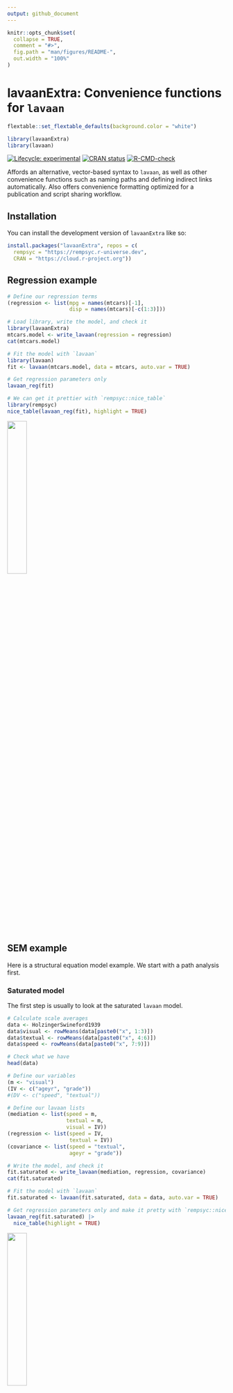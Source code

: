 ```yaml
---
output: github_document
---
```


<!-- README.md is generated from README.Rmd. Please edit that file -->

```r
knitr::opts_chunk$set(
  collapse = TRUE,
  comment = "#>",
  fig.path = "man/figures/README-",
  out.width = "100%"
)
```

# lavaanExtra: Convenience functions for `lavaan`

```r
flextable::set_flextable_defaults(background.color = "white")

library(lavaanExtra)
library(lavaan)
```

<!-- badges: start -->
[![Lifecycle: experimental](https://img.shields.io/badge/lifecycle-experimental-orange.svg)](https://lifecycle.r-lib.org/articles/stages.html#experimental)
[![CRAN status](https://www.r-pkg.org/badges/version/lavaanExtra)](https://CRAN.R-project.org/package=lavaanExtra)
[![R-CMD-check](https://github.com/rempsyc/lavaanExtra/actions/workflows/R-CMD-check.yaml/badge.svg)](https://github.com/rempsyc/lavaanExtra/actions/workflows/R-CMD-check.yaml)
<!-- badges: end -->

Affords an alternative, vector-based syntax to `lavaan`, as well as other convenience functions such as naming paths and defining indirect links automatically. Also offers convenience formatting optimized for a publication and script sharing workflow.

## Installation

You can install the development version of `lavaanExtra` like so:

``` r
install.packages("lavaanExtra", repos = c(
  rempsyc = "https://rempsyc.r-universe.dev",
  CRAN = "https://cloud.r-project.org"))
```

## Regression example

```r
# Define our regression terms
(regression <- list(mpg = names(mtcars)[-1],
                    disp = names(mtcars)[-c(1:3)]))

# Load library, write the model, and check it
library(lavaanExtra)
mtcars.model <- write_lavaan(regression = regression)
cat(mtcars.model)

# Fit the model with `lavaan`
library(lavaan)
fit <- lavaan(mtcars.model, data = mtcars, auto.var = TRUE)

# Get regression parameters only
lavaan_reg(fit)

# We can get it prettier with `rempsyc::nice_table`
library(rempsyc)
nice_table(lavaan_reg(fit), highlight = TRUE)

```

<img src="man/figures/README-reg-1.png" width="30%" />

## SEM example

Here is a structural equation model example. We start with a path analysis first.

### Saturated model

The first step is usually to look at the saturated `lavaan` model.

```r

# Calculate scale averages
data <- HolzingerSwineford1939
data$visual <- rowMeans(data[paste0("x", 1:3)])
data$textual <- rowMeans(data[paste0("x", 4:6)])
data$speed <- rowMeans(data[paste0("x", 7:9)])

# Check what we have
head(data)

# Define our variables
(m <- "visual")
(IV <- c("ageyr", "grade"))
#(DV <- c("speed", "textual"))

# Define our lavaan lists
(mediation <- list(speed = m,
                   textual = m,
                   visual = IV))
(regression <- list(speed = IV,
                    textual = IV))
(covariance <- list(speed = "textual",
                    ageyr = "grade"))

# Write the model, and check it
fit.saturated <- write_lavaan(mediation, regression, covariance)
cat(fit.saturated)

# Fit the model with `lavaan`
fit.saturated <- lavaan(fit.saturated, data = data, auto.var = TRUE)

# Get regression parameters only and make it pretty with `rempsyc::nice_table`
lavaan_reg(fit.saturated) |> 
  nice_table(highlight = TRUE)

```

<img src="man/figures/README-saturated-1.png" width="30%" />

So `speed` as predicted by `ageyr` isn't significant. We could remove that path from the model it if we are trying to make a more parsimonious model. Let's make the non-saturated path analysis model next.

### Path analysis model

Because we use `lavaanExtra`, we don't have to redefine the entire model: simply what we want to update. In this case, the regressions. However, we also want to specify and test our indirect effects (mediation). For this, we have to obtain the path names by setting `label = TRUE`. This will allow us to define our indirect effects and feed them back to `write_lavaan`.

```r
(regression <- list(speed = "grade",
                    textual = IV))
# We check that we have removed "ageyr" correctly from "speed". OK.

# We can run the model again. However, we set `label = TRUE` to get the path names
model.path <- write_lavaan(mediation, regression, covariance, label = TRUE)
cat(model.path)
# We check that we have removed "ageyr" correctly from "speed" in the 
# regression section. OK.
```

Here, if we check the mediation section of the model, we see that it has been "augmented" with the path names. Those are `speed_a`, `textual_a`, `visual_a`, and `visual_b`. The logic for the determination of the path names is predictable: it is always the dependent variable (on the left) followed by letters, which represent the number of the explanatory variable (on the right).

```r
(indirect <- list(age_visual_speed = c("speed_a", "visual_a"),
                  grade_visual_textual = c("textual_a", "visual_b")))

# We run the model again, with the indirect effects
model.path <- write_lavaan(mediation, regression, covariance, indirect, label = TRUE)
cat(model.path)

# Fit the model with `lavaan`
fit.path <- lavaan(model.path, data = data, auto.var = TRUE)

# We can get the fit summary if necessary, but the output is a bit long
summary(fit.path)

# Get regression parameters only and make it pretty with `rempsyc::nice_table`
lavaan_reg(fit.path) |> 
  nice_table(highlight = TRUE)
```

<img src="man/figures/README-path-1.png" width="30%" />

```r
# We only kept significant regressions. Good (for this demo).

# Get fit indices
nice_fit(fit.path)

# We can get it prettier with `rempsyc::nice_table`
nice_table(nice_fit(fit.path))

# Let's get the indirect effects only
parameterEstimates(fit.path, standardized = TRUE)[which(parameterEstimates(fit.path)$op == ":="),]

```

<img src="man/figures/README-path2-1.png" width="50%" />

For reference, this is our model, visually speaking

<!-- ![](models-drawings/model.png) -->

### Latent model

Finally, perhaps we change our mind and decide to run a full SEM instead, with latent variables. Fear not: we don't have to redo everything again. We can simply define our latent variables and proceed.

```r
(latent <- list(visual = paste0("x", 1:3),
                textual = paste0("x", 4:6),
                speed = paste0("x", 7:9)))

model.latent <- write_lavaan(mediation, regression, covariance, indirect, latent, label = TRUE)
cat(model.latent)

library(lavaan)
fit.latent <- lavaan(model.latent, data = HolzingerSwineford1939, auto.var = TRUE, 
              auto.fix.first = TRUE, auto.cov.lv.x = TRUE)
summary(fit.latent, fit.measures = TRUE)
```

### Compare fit of all models

Finally, we can compare our fits by a wrapper around `nice_fit` that also gives optional reference values.

```r
# Default output
compare_fit(fit.saturated, fit.path, fit.latent)

# With `nice_table = TRUE`
compare_fit(fit.saturated, fit.path, fit.latent, nice_table = TRUE)

```

<img src="man/figures/README-compare-1.png" width="90%" />
